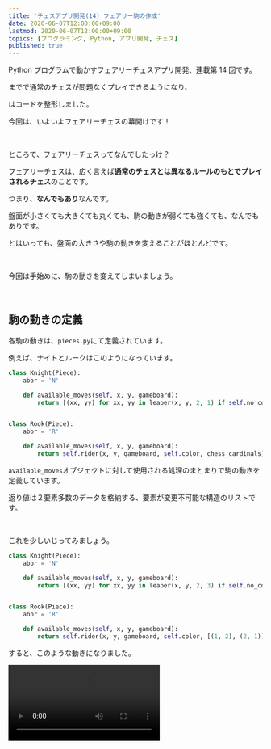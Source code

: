 ```yaml
---
title: 'チェスアプリ開発(14) フェアリー駒の作成'
date: 2020-06-07T12:00:00+09:00
lastmod: 2020-06-07T12:00:00+09:00
topics: [プログラミング, Python, アプリ開発, チェス]
published: true
---
```


Python プログラムで動かすフェアリーチェスアプリ開発、連載第 14 回です。

<pstlk label="前々回" to="chess-app-devel-12" />までで通常のチェスが問題なくプレイできるようになり、

<pstlk label="前回" to="chess-app-devel-13" />はコードを整形しました。

今回は、いよいよフェアリーチェスの幕開けです！

<br/>

ところで、フェアリーチェスってなんでしたっけ？

<!--more-->

フェアリーチェスは、広く言えば**通常のチェスとは異なるルールのもとでプレイされるチェス**のことです。

つまり、**なんでもあり**なんです。

盤面が小さくても大きくても丸くても、駒の動きが弱くても強くても、なんでもありです。

とはいっても、盤面の大きさや駒の動きを変えることがほとんどです。

<br/>

今回は手始めに、駒の動きを変えてしまいましょう。

<br/>

## 駒の動きの定義

各駒の動きは、`pieces.py`にて定義されています。

例えば、ナイトとルークはこのようになっています。

```py name=pieces.py
class Knight(Piece):
    abbr = 'N'

    def available_moves(self, x, y, gameboard):
        return [(xx, yy) for xx, yy in leaper(x, y, 2, 1) if self.no_conflict(gameboard, self.color, xx, yy)]


class Rook(Piece):
    abbr = 'R'

    def available_moves(self, x, y, gameboard):
        return self.rider(x, y, gameboard, self.color, chess_cardinals)
```

`available_moves`<tltp label="メソッド">オブジェクトに対して使用される処理のまとまり</tltp>で駒の動きを定義しています。

返り値は２要素<tltp label="タプル">多数のデータを格納する、要素が変更不可能な構造</tltp>のリストです。

<br/>

これを少しいじってみましょう。

```py name=pieces.py hl_lines=5,12 inline_hl=5:25;12:17-32
class Knight(Piece):
    abbr = 'N'

    def available_moves(self, x, y, gameboard):
        return [(xx, yy) for xx, yy in leaper(x, y, 2, 3) if self.no_conflict(gameboard, self.color, xx, yy)]


class Rook(Piece):
    abbr = 'R'

    def available_moves(self, x, y, gameboard):
        return self.rider(x, y, gameboard, self.color, [(1, 2), (2, 1)])
```

すると、このような動きになりました。

<video src="change-moves" />

おわかりいただけただろうか…？笑

<br/>

ナイトのほうは、横に２マス、縦に３マスいったところ（(2, 3)方向）に動けるようになりました。

もともとは横に２マス、縦に１マス（(2, 1)方向）でしたね。

１を３に変更したので、このような動きになりました。

`leaper`という関数によって、一方向を指定しただけでも８方向に広げてくれます。

<br/>

ルークのほうは、(1, 2)方向と(2, 1)方向に直線的に走るようになりました。

こちらは`leaper`がないため、指定した２方向にしか動けず、

動画で動かしたもの以外の３つのルークは一歩も動けません。

しかし`rider`メソッドによって、ナイトとは違って走ることができます。

もともとは`chess_cardinals`で、これは`[(1, 0), (0, 1), (-1, 0), (0, -1)]`のことで、

この方向は十字方向です。

<br/>

他の駒の動きも、この要領で変えていくことができるし、

自分で新しい駒を定義することもできます。

<br/>

## 新しい駒の作成

試しに「ユニコーン」という駒を作成してみましょう。

この駒は、ナイトが走るように、つまりナイト方向に一直線に動きます。

他の駒<tltp label="クラス">オブジェクトの型、設計図のようなもの</tltp>定義にならって、ユニコーンクラスを定義します。

```py name=pieces.py
class Unicorn(Piece):
    abbr = 'Un'

    def available_moves(self, x, y, gameboard):
        return self.rider(x, y, gameboard, self.color, leaper(0, 0, 1, 2))
```

`rider`メソッドと`leaper`関数を組み合わせています。

ところで、それぞれの中身は次のようになっています。

```py name=pieces.py
class Piece:
    ...
    def rider(self, x, y, gameboard, color, intervals):
        '''
        Parameters
        ----------
        x, y : int
            駒の絶対座標．
        gameboard : dict > {(int, int): obj, ...}
            盤面．
        color : str > 'W', 'B'
            駒色．
        intervals : list > [(int, int), ...]
            移動の方向．相対座標．

        Returns
        -------
        answers : list > [(int, int), ...]
            駒の可能な移動先．
        '''
        answers = []
        for xint, yint in intervals:
            # intervals 中の (xint, yint) 方向について
            # (xtemp, ytemp) : 盤面上の現在位置絶対座標 (x, y) から
            #   (xint, yint) 方向に動いたときの絶対座標
            xtemp, ytemp = x + xint, y + yint
            while self.is_in_bounds(xtemp, ytemp):
                # 盤面上に収まるとき
                # target : 盤面上の (xtemp, ytemp) の位置に駒があればその駒(obj).
                #   なければ None.
                target = gameboard.get((xtemp, ytemp), None)
                if target is None:
                    # 駒がないのでそのマスには動ける
                    answers.append((xtemp, ytemp))
                elif target.color != color:
                    # 相手の駒があるので取れる
                    answers.append((xtemp, ytemp))
                    # 駒にぶつかったので，これ以上進めない
                    break
                else:
                    # 自分の駒にぶつかったので，これ以上進めない
                    break

                # (xtemp, ytemp) から (xint, yint) 方向に一回動く
                xtemp, ytemp = xtemp + xint, ytemp + yint
        return answers
...
def leaper(x, y, int1, int2):
    '''
    Parameters
    ----------
    x, y : int
        駒の位置．
    int1, int2 : int
        駒の移動方向 (int1, int2).

    Returns
    -------
    list > [(int, int), ...]
        駒の可能な移動先．
    '''
    return [(x+int1, y+int2), (x-int1, y+int2), (x+int1, y-int2), (x-int1, y-int2),
        (x+int2, y+int1), (x-int2, y+int1), (x+int2, y-int1), (x-int2, y-int1)]
```

`leaper`の最初の２つの引数を`0`にしたのは、`rider`メソッドに渡すのは方向（相対座標）であって位置（絶対座標）ではないからです。

### 盤上に配置

さて、駒は作れたわけですが、このままではまだユニコーンが盤上に登場しません。

盤面に駒を置いているのは、`main.py`の`place_pieces`メソッドです。

```py name=main.py
class Game:
    ...
    def place_pieces(self):
        for i in range(0, 8):
            self.gameboard[(i, 1)] = Pawn(W, 1)
            self.gameboard[(i, 6)] = Pawn(B, -1)

        placers = [Rook, Knight, Bishop, Queen, King, Bishop, Knight, Rook]

        for i in range(0, 8):
            self.gameboard[(i, 0)] = placers[i](W)
            self.gameboard[(i, 7)] = placers[i](B)
```

この部分の詳細な説明は<pstlk label="第２回" to="chess-app-devel-2/#黒のクイーンとキングの位置" />でしましたが、

ざっくり言うと`gameboard`の特定の位置に特定の駒オブジェクトを配置しています。

とりあえず、次の行を追加します。

```py name=main.py hl_lines=14
class Game:
    ...
    def place_pieces(self):
        for i in range(0, 8):
            self.gameboard[(i, 1)] = Pawn(W, 1)
            self.gameboard[(i, 6)] = Pawn(B, -1)

        placers = [Rook, Knight, Bishop, Queen, King, Bishop, Knight, Rook]

        for i in range(0, 8):
            self.gameboard[(i, 0)] = placers[i](W)
            self.gameboard[(i, 7)] = placers[i](B)

        self.gameboard[(0, 2)] = Unicorn(W)
```

これで、a3 の位置に白のユニコーンが配置されるはずです。

<br/>

あと、駒を表示するための画像も用意しなければなりません。

`/img/W/WUn.png`と`/img/B/BUn.png`を作成します。

画像は [Alfaerie Variant Chess Graphics](https://www.chessvariants.com/graphics.dir/alfaerie/index.html) をもとに作成しています。

<br/>

それと、画像と ID の紐づけもしておきます。

```py name=pieces.py hl_lines=1 inline_hl=1:15-16
piece_names = [Knight, Rook, Bishop, Queen, King, Pawn, Unicorn]

# 画像IDの割り当て
piece_ID = {}
for i, piece in enumerate(piece_names):
    piece_ID['W' + piece.abbr] = i + 1
    piece_ID['B' + piece.abbr] = -(i + 1)
```

これで動かしてみると、このようになりました。

<video src="unicorn" />

思った通りの動きになりました！

<br/>

実際にはこんなところに駒を置くわけにもいかないので、

ナイトの代わりに置いたりするのですが、

その場合は次のように書きます。

```py name=main.py hl_lines=8 inline_hl=8:15-16
class Game:
    ...
    def place_pieces(self):
        for i in range(0, 8):
            self.gameboard[(i, 1)] = Pawn(W, 1)
            self.gameboard[(i, 6)] = Pawn(B, -1)

        placers = [Rook, Knight, Bishop, Queen, King, Bishop, Unicorn, Rook]

        for i in range(0, 8):
            self.gameboard[(i, 0)] = placers[i](W)
            self.gameboard[(i, 7)] = placers[i](B)
```

これで黒白双方のキングサイドのナイトがユニコーンに変わります。

<postimage src="unicorn-chess" alt="ユニコーンチェス" />

これも一種のフェアリーチェスですね！

---

今回はフェアリー駒の導入をしました。

しかし、このままだと一種類のチェスしかできないので、

<pstlk label="次回" to="chess-app-devel-15" />はさまざまな種類のゲームを切り替えられるようにします。

お読みいただきありがとうございました。

ではまた👋
